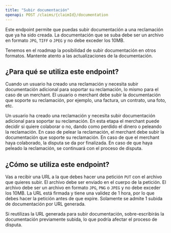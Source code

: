 ```yaml
---
title: "Subir documentación"
openapi: POST /claims/{claimId}/documentation
---
```


Este endpoint permite que puedas subir documentación a una reclamación que ya ha sido creada.
La documentación que se suba debe ser un archivo en formato `JPG`, `TIFF` o `JPEG` y no debe exceder los 10MB.

<Info>
  Tenemos en el roadmap la posibilidad de subir documentación en otros formatos. Mantente atento a
  las actualizaciones de la documentación.
</Info>

## ¿Para qué se utiliza este endpoint?

Cuando un usuario ha creado una reclamación y necesita subir documentación adicional para soportar su reclamación, lo mismo para el caso de un merchant.
El usuario o merchant debe subir la documentación que soporte su reclamación, por ejemplo, una factura, un contrato, una foto, etc.

<Steps>
  <Step title="Primera presentación">
    Un usuario ha creado una reclamación y necesita subir documentación adicional para soportar su
    reclamación.
  </Step>
  <Step title="Colaboración">
    En esta etapa el merchant puede decidir si quiere colaborar o no, dando como perdido el dinero o
    peleando la reclamación. En caso de pelear la reclamación, el merchant debe subir la
    documentación que soporte su reclamación.
  </Step>
  <Step title="Continuación">
    En caso de que el merchant haya colaborado, la disputa se da por finalizada. En caso de que haya
    peleado la reclamación, se continuará con el proceso de disputa.
  </Step>
</Steps>

## ¿Cómo se utiliza este endpoint?

Vas a recibir una URL a la que debes hacer una petición `PUT` con el archivo que quieres subir.
El archivo debe ser enviado en el cuerpo de la petición. El archivo debe ser un archivo en formato `JPG`, `PNG` o `JPEG` y no debe exceder los 10MB.
La URL está firmada y tiene una validez de 1 hora, por lo que debes hacer la petición antes de que expire.
Solamente se admite 1 subida de documentación por URL generada.

<Warning>
  Si reutilizas la URL generada para subir documentación, sobre-escribirás la documentación
  previamente subida, lo que podría afectar el proceso de disputa.
</Warning>
